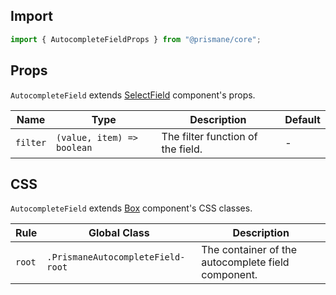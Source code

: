 ## Import

```js
import { AutocompleteFieldProps } from "@prismane/core";
```

## Props

`AutocompleteField` extends [SelectField](/docs/components-api/inputs/select-field-api) component's props.

| Name     | Type                       | Description                       | Default |
| -------- | -------------------------- | --------------------------------- | ------- |
| `filter` | `(value, item) => boolean` | The filter function of the field. | -       |

## CSS

`AutocompleteField` extends [Box](/docs/components-api/layout/box-api) component's CSS classes.

| Rule   | Global Class                      | Description                                        |
| ------ | --------------------------------- | -------------------------------------------------- |
| `root` | `.PrismaneAutocompleteField-root` | The container of the autocomplete field component. |
